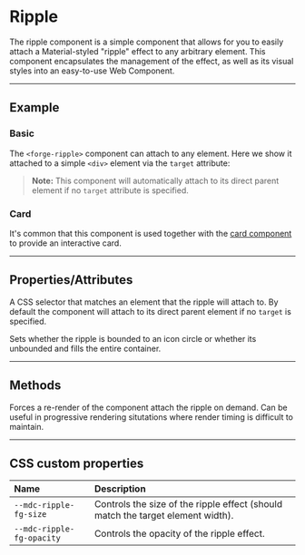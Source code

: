 
<PageSection>

# Ripple

The ripple component is a simple component that allows for you to easily attach a Material-styled "ripple" effect to any arbitrary element.
This component encapsulates the management of the effect, as well as its visual styles into an easy-to-use Web Component. 

</PageSection>

---

<PageSection>

## Example

### Basic

The `<forge-ripple>` component can attach to any element. Here we show it attached to a simple `<div>` element via the `target` attribute:

<LiveDemo layout="column" codeHtml={RippleDefaultHtml()}>
  <RippleDemo />
</LiveDemo>

> **Note:** This component will automatically attach to its direct parent element if no `target` attribute is specified.

### Card

It's common that this component is used together with the [card component](?path=/story/components-card--default) to provide an interactive card.

<LiveDemo layout="column" codeHtml={RippleCardRecipeHtml()}>
  <CardRecipeDemo />
</LiveDemo>

</PageSection>

---

<PageSection>

## Properties/Attributes

<PropertyDef name="target" type="string" defaultValue="undefined">

A CSS selector that matches an element that the ripple will attach to. By default the component will attach to its direct parent element if no `target` is specified.

</PropertyDef>

<PropertyDef name="unbounded" type="boolean" defaultValue="false">

Sets whether the ripple is bounded to an icon circle or whether its unbounded and fills the entire container.

</PropertyDef>

</PageSection>

---

<PageSection>

## Methods

<MethodDef name="layout(): void">

Forces a re-render of the component attach the ripple on demand. Can be useful in progressive rendering situtations where render timing is difficult to maintain.

</MethodDef>

</PageSection>

---

<PageSection>

## CSS custom properties

| Name                                          | Description
| :---------------------------------------------| :----------------
| `--mdc-ripple-fg-size`                        | Controls the size of the ripple effect (should match the target element width).
| `--mdc-ripple-fg-opacity`                     | Controls the opacity of the ripple effect.

</PageSection>
